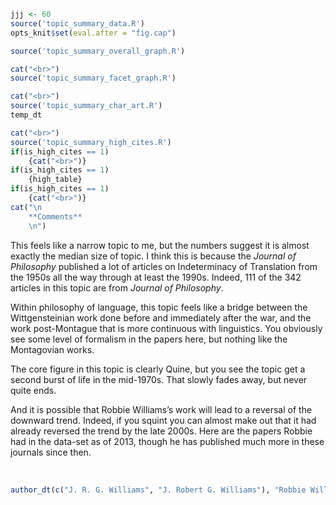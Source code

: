 ```r
jjj <- 60
source('topic_summary_data.R')
opts_knit$set(eval.after = "fig.cap")
```

```r
source('topic_summary_overall_graph.R')
```

```r
cat("<br>")
source('topic_summary_facet_graph.R')
```

```r
cat("<br>")
source('topic_summary_char_art.R')
temp_dt
```

```r
cat("<br>")
source('topic_summary_high_cites.R')
if(is_high_cites == 1)
	{cat("<br>")}
if(is_high_cites == 1)
	{high_table}
if(is_high_cites == 1)
	{cat("<br>")}
cat("\n
	**Comments**
	\n")
```

This feels like a narrow topic to me, but the numbers suggest it is almost exactly the median size of topic. I think this is because the _Journal of Philosophy_ published a lot of articles on Indeterminacy of Translation from the 1950s all the way through at least the 1990s. Indeed, 111 of the 342 articles in this topic are from _Journal of Philosophy_.

Within philosophy of language, this topic feels like a bridge between the Wittgensteinian work done before and immediately after the war, and the work post-Montague that is more continuous with linguistics. You obviously see some level of formalism in the papers here, but nothing like the Montagovian works.

The core figure in this topic is clearly Quine, but you see the topic get a second burst of life in the mid-1970s. That slowly fades away, but never quite ends.

And it is possible that Robbie Williams's work will lead to a reversal of the downward trend. Indeed, if you squint you can almost make out that it had already reversed the trend by the late 2000s. Here are the papers Robbie had in the data-set as of 2013, though he has published much more in these journals since then.

<br>
```r
author_dt(c("J. R. G. Williams", "J. Robert G. Williams"), "Robbie Williams")
```

